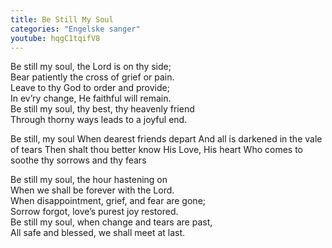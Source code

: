 ```yaml
---
title: Be Still My Soul
categories: "Engelske sanger"
youtube: hqgC1tqifV8
---
```


Be still my soul, the Lord is on thy side;  
Bear patiently the cross of grief or pain.  
Leave to thy God to order and provide;  
In ev'ry change, He faithful will remain.  
Be still my soul, thy best, thy heavenly friend  
Through thorny ways leads to a joyful end.

Be still, my soul
When dearest friends depart
And all is darkened in the vale of tears
Then shalt thou better know His Love, His heart
Who comes to soothe thy sorrows and thy fears

Be still my soul, the hour hastening on  
When we shall be forever with the Lord.  
When disappointment, grief, and fear are gone;  
Sorrow forgot, love's purest joy restored.  
Be still my soul, when change and tears are past,  
All safe and blessed, we shall meet at last.